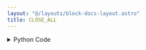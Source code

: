```yaml
---
layout: "@/layouts/block-docs-layout.astro"
title: CLOSE_ALL
---
```



<PythonDocsDisplay docstring={docstring} />
<AppDisplay app={app} client:visible />

<details>
<summary>Python Code</summary>
```python
from flojoy import flojoy, DataContainer
from qcodes.instrument import Instrument
from typing import Optional


@flojoy(deps={"qcodes": "0.39.1"})
def CLOSE_ALL(
    default: Optional[DataContainer] = None,
) -> Optional[DataContainer]:
    """The CLOSE_ALL node closes all QCoDeS instruments and should be run at the start and end of each Flojoy app that uses QCoDeS.

    Returns
    -------
    DataContainer
        optional: The input DataContainer that is returned.
    """

    Instrument.close_all()

    return default

```
[Find this Flojoy Block on GitHub](https://github.com/flojoy-ai/blocks/blob/main/blocks/IO/INSTRUMENTS/QCODES/CLOSE_ALL/CLOSE_ALL.py)
</details>


## Example
